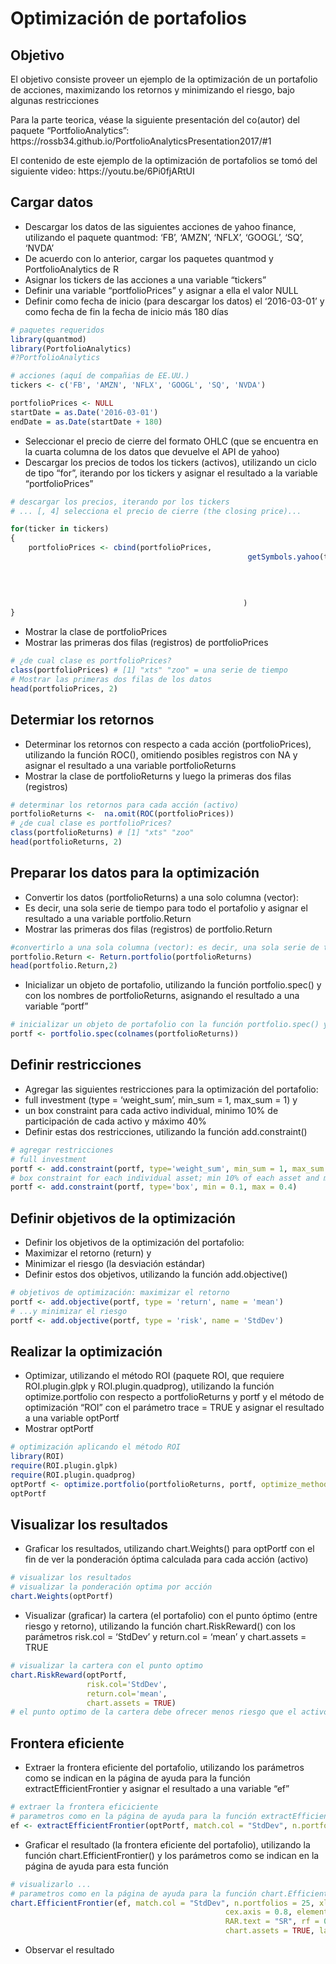 # Optimización de portafolios {#optPortf}

## Objetivo

El objetivo consiste proveer un ejemplo de la optimización de un portafolio de acciones, maximizando los retornos y minimizando el riesgo, bajo algunas restricciones

Para la parte teorica, véase la siguiente presentación del co(autor) del paquete "PortfolioAnalytics":
https://rossb34.github.io/PortfolioAnalyticsPresentation2017/#1


El contenido de este ejemplo de la optimización de portafolios se tomó del siguiente video:  https://youtu.be/6Pi0fjARtUI

## Cargar datos

- Descargar los datos de las siguientes acciones de yahoo finance, utilizando el paquete quantmod: 'FB', 'AMZN', 'NFLX', 'GOOGL', 'SQ', 'NVDA'
- De acuerdo con lo anterior, cargar los paquetes quantmod y PortfolioAnalytics de R
- Asignar los tickers de las acciones a una variable "tickers"
- Definir una variable "portfolioPrices" y asignar a ella el valor NULL
- Definir como fecha de inicio (para descargar los datos) el '2016-03-01' y como fecha de fin la fecha de inicio más 180 días

```r
# paquetes requeridos
library(quantmod)
library(PortfolioAnalytics)
#?PortfolioAnalytics

# acciones (aquí de compañias de EE.UU.)
tickers <- c('FB', 'AMZN', 'NFLX', 'GOOGL', 'SQ', 'NVDA')

portfolioPrices <- NULL
startDate = as.Date('2016-03-01')
endDate = as.Date(startDate + 180)
```

- Seleccionar el precio de cierre del formato OHLC (que se encuentra en la cuarta columna de los datos que devuelve el API de yahoo)
- Descargar los precios de todos los tickers (activos), utilizando un ciclo de tipo "for", iterando por los tickers y asignar el resultado a la variable "portfolioPrices"

```r
# descargar los precios, iterando por los tickers
# ... [, 4] selecciona el precio de cierre (the closing price)...

for(ticker in tickers)
{
	portfolioPrices <- cbind(portfolioPrices, 
													 getSymbols.yahoo(ticker, 
													 								 from = startDate, 
													 								 to = endDate,
													 								 periodicity = 'daily', 
													 								 auto.assign = FALSE)[,4]
													)
}
```

- Mostrar la clase de portfolioPrices
- Mostrar las primeras dos filas (registros) de portfolioPrices

```r
# ¿de cual clase es portfolioPrices?
class(portfolioPrices) # [1] "xts" "zoo" = una serie de tiempo
# Mostrar las primeras dos filas de los datos
head(portfolioPrices, 2)
```


## Determiar los retornos

- Determinar los retornos con respecto a cada acción (portfolioPrices), utilizando la función ROC(), omitiendo posibles registros con NA y asignar el resultado a una variable portfolioReturns
- Mostrar la clase de portfolioReturns y luego la primeras dos filas (registros)

```r
# determinar los retornos para cada acción (activo)
portfolioReturns <-  na.omit(ROC(portfolioPrices))
# ¿de cual clase es portfolioPrices?
class(portfolioReturns) # [1] "xts" "zoo"
head(portfolioReturns, 2)
```

## Preparar los datos para la optimización

- Convertir los datos (portfolioReturns) a una solo columna (vector):
- Es decir, una sola serie de tiempo para todo el portafolio y asignar el resultado a una variable portfolio.Return
- Mostrar las primeras dos filas (registros) de portfolio.Return

```r
#convertirlo a una sola columna (vector): es decir, una sola serie de tiempo para todo el portafolio
portfolio.Return <- Return.portfolio(portfolioReturns)
head(portfolio.Return,2)
```

- Inicializar un objeto de portafolio, utilizando la función portfolio.spec() y con los nombres de portfolioReturns, asignando el resultado a una variable "portf"

```r
# inicializar un objeto de portafolio con la función portfolio.spec() y con los nombres de cada acción
portf <- portfolio.spec(colnames(portfolioReturns))
```

## Definir restricciones

- Agregar las siguientes restricciones para la optimización del portafolio:
- full investment (type = 'weight_sum', min_sum = 1, max_sum = 1) y
- un box constraint para cada activo individual, minimo 10% de participación de cada activo y máximo 40%
- Definir estas dos restricciones, utilizando la función add.constraint()

```r
# agregar restricciones
# full investment
portf <- add.constraint(portf, type='weight_sum', min_sum = 1, max_sum = 1)
# box constraint for each individual asset; min 10% of each asset and max 40%
portf <- add.constraint(portf, type='box', min = 0.1, max = 0.4)
```

## Definir objetivos de la optimización

- Definir los objetivos de la optimización del portafolio:
- Maximizar el retorno (return) y
- Minimizar el riesgo (la desviación estándar)
- Definir estos dos objetivos, utilizando la función add.objective()

```r
# objetivos de optimización: maximizar el retorno 
portf <- add.objective(portf, type = 'return', name = 'mean')
# ...y minimizar el riesgo
portf <- add.objective(portf, type = 'risk', name = 'StdDev')
```

## Realizar la optimización

- Optimizar, utilizando el método ROI (paquete ROI, que requiere ROI.plugin.glpk y ROI.plugin.quadprog), utilizando la función optimize.portfolio con respecto a portfolioReturns y portf y el método de optimización "ROI" con el parámetro trace = TRUE y asignar el resultado a una variable optPortf
- Mostrar optPortf

```r
# optimización aplicando el método ROI
library(ROI)
require(ROI.plugin.glpk)
require(ROI.plugin.quadprog)
optPortf <- optimize.portfolio(portfolioReturns, portf, optimize_method = "ROI", trace = TRUE)
optPortf
```


## Visualizar los resultados

- Graficar los resultados, utilizando chart.Weights() para optPortf con el fin de ver la ponderación óptima calculada para cada acción (activo)

```r
# visualizar los resultados
# visualizar la ponderación optima por acción
chart.Weights(optPortf)
```

- Visualizar (graficar) la cartera (el portafolio) con el punto óptimo (entre riesgo y retorno), utilizando la función chart.RiskReward() con los parámetros risk.col = 'StdDev' y return.col = 'mean' y chart.assets = TRUE

```r
# visualizar la cartera con el punto optimo
chart.RiskReward(optPortf,
                 risk.col='StdDev',
                 return.col='mean',
                 chart.assets = TRUE)
# el punto optimo de la cartera debe ofrecer menos riesgo que el activo individual menos riesgoso
```

## Frontera eficiente

- Extraer la frontera eficiente del portafolio, utilizando los parámetros como se indican en la página de ayuda para la función extractEfficientFrontier y asignar el resultado a una variable "ef"

```r
# extraer la frontera eficiciente
# parametros como en la página de ayuda para la función extractEfficientFrontier()
ef <- extractEfficientFrontier(optPortf, match.col = "StdDev", n.portfolios = 25, risk_aversion = NULL)
```

- Graficar el resultado (la frontera eficiente del portafolio), utilizando la función chart.EfficientFrontier() y los parámetros como se indican en la página de ayuda para esta función

```r
# visualizarlo ...
# parametros como en la página de ayuda para la función chart.EfficientFrontier()
chart.EfficientFrontier(ef, match.col = "StdDev", n.portfolios = 25, xlim = NULL, ylim = NULL,
												cex.axis = 0.8, element.color = "darkgray", main = "Efficient Frontier",
												RAR.text = "SR", rf = 0, tangent.line = TRUE, cex.legend = 0.8,
												chart.assets = TRUE, labels.assets = TRUE, pch.assets = 21, cex.assets = 0.8)
```

- Observar el resultado


